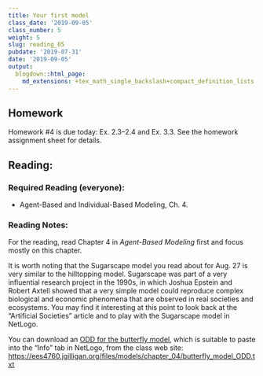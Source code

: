 ```yaml
---
title: Your first model
class_date: '2019-09-05'
class_number: 5
weight: 5
slug: reading_05
pubdate: '2019-07-31'
date: '2019-09-05'
output:
  blogdown::html_page:
    md_extensions: +tex_math_single_backslash+compact_definition_lists
---
```

## Homework

Homework #4 is due today: Ex. 2.3--2.4 and Ex. 3.3. See the homework assignment sheet for details.

## Reading:

### Required Reading (everyone):
* Agent-Based and Individual-Based Modeling, Ch. 4.

### Reading Notes:

For the reading, read Chapter 4 in _Agent-Based Modeling_ first and focus mostly on this chapter. 

It is worth noting that the Sugarscape model you read about for Aug. 27 is very similar to the hilltopping model. Sugarscape was part of a very influential research project in the 1990s, in which Joshua Epstein and Robert Axtell showed that a very simple model could reproduce complex biological and economic phenomena that are observed in real societies and ecosystems. You may find it interesting at this point to look back at the "Artificial Societies" article and to play with the Sugarscape model in NetLogo.

You can download an [ODD for the butterfly model](/files/models/chapter_04/butterfly_model_ODD.txt), which is suitable to paste into the "Info" tab in NetLogo, from the class web site: <https://ees4760.jgilligan.org/files/models/chapter_04/butterfly_model_ODD.txt>
